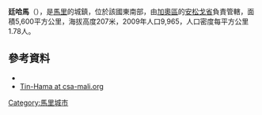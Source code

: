 '''廷哈馬'''（{{lang-fr|Tin-Hama}}），是[[馬里|馬里]]的城鎮，位於該國東南部，由[[加奧區|加奧區]]的[[安松戈省|安松戈省]]負責管轄，面積5,600平方公里，海拔高度207米，2009年人口9,965，人口密度每平方公里1.78人。

==參考資料==
*{{cite web|url=http://mali-reforme-telecom.mctmtl.com/previsions.pdf|title=Previsions de desserte des communes pour la periode de 2001-2005|publisher=Mali Reforme Telecom|accessdate=February 13, 2009|deadurl=yes|archiveurl=https://web.archive.org/web/20040829024117/http://mali-reforme-telecom.mctmtl.com/previsions.pdf|archivedate=2004年8月29日}}
* [https://web.archive.org/web/20081122091115/http://www.csa-mali.org/plans/gao/Ansongo/P_S_A_Tin-Hama_vf.pdf Tin-Hama at csa-mali.org] {{fr}}

{{coord|15|31|N|0|25|E|source:kolossus-itwiki|display=title}}

{{加奧區}}

[[Category:馬里城市|Category:馬里城市]]


{{Mali-geo-stub}}